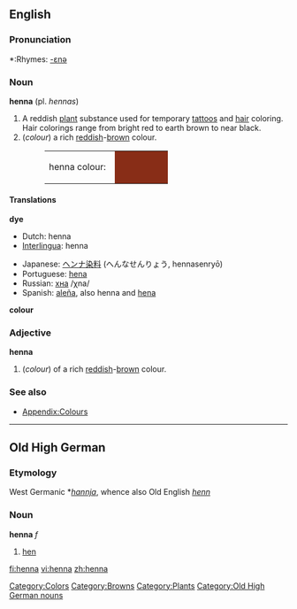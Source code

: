 {{wikipedia}}
==English==

===Pronunciation===
*:Rhymes: [[Rhymes:English:-ɛnə|-ɛnə]]

===Noun===
'''henna''' (pl. ''hennas'')

#A reddish [[plant]] substance used for temporary [[tattoo]]s and [[hair]] coloring. Hair colorings range from bright red to earth brown to near black.
#(''colour'') a rich [[red]]dish-[[brow]]n colour.
#:<table><tr><td>henna colour: &nbsp;</td><td bgcolor="#882D17" width="80">&nbsp; </td></tr></table>

====Translations====
'''dye'''
{{top}}
*Dutch: henna
*[[Interlingua]]: henna
{{mid}}
*Japanese: [[ヘンナ]][[染料]] (へんなせんりょう, hennasenryō)
*Portuguese: [[hena]]
*Russian: [[хна]] /χna/ {{f}}
*Spanish: [[aleña]], also henna and [[hena]]
{{bottom}}

'''colour'''
{{top}}
{{mid}}
{{bottom}}

===Adjective===
'''henna'''

#(''colour'') of a rich [[red]]dish-[[brow]]n colour.

===See also===
*[[Wiktionary_Appendix:Colours|Appendix:Colours]]

[[Category:Colors]]
[[Category:Browns]]
[[Category:Plants]]

----

==Old High German==
===Etymology===
West Germanic *''[[hannja]]'', whence also Old English ''[[henn]]''
===Noun===
'''henna''' ''f''

# [[hen]]

[[Category:Old High German nouns]]

[[fi:henna]]
[[vi:henna]]
[[zh:henna]]